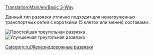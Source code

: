[[Translation:Main/en/Basic 3-Way]]{{en/-}}{{ru/Меню развязки}}

Данный тип развязки отлично подходит для ненагруженных транспортных сетей с короткими (5 клеток или менее) составами.

[[File:en/3way basic3.png|none|frame|Простейшая треугольная развязка]][[File:en/3way basic3pbs.png|none|frame|Улучшенная треугольная развязка]]

{{Template:Критерии развязки/Ru|Дешевая|0|0|0|1|0|0|1|1|0|0|0||Сломанный состав останавливает движение на всей развязке.|
*Может пропускать только один состав за раз (если использовать [[Main/en/Сигналы/Ru#Маршрутные сигналы|маршрутные сигналы]], то поезда по непересекающимся путям могут проходить одновременно)
*Будет вызывать очереди.
}}

[[Category:ru/Железнодорожные развязки]]